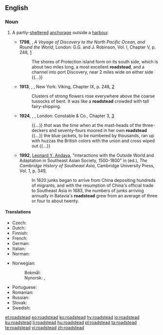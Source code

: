 ==English==
{{wikipedia}}

===Noun===
{{en-noun}}

# {{label|en|nautical}} A partly-[[sheltered]] [[anchorage]] outside a [[harbour]].
#* '''1798''', {{w|George Vancouver}}, ''A Voyage of Discovery to the North Pacific Ocean, and Round the World'', London: G.G. and J. Robinson, Vol. I, Chapter V, p. 248, [https://books.google.ca/books?id=_F8vAQAAMAAJ&printsec=frontcover#v=onepage&q&f=false]
#*: The shores of Protection island form on its south side, which is about two miles long, a most excellent '''roadstead''', and a channel into port Discovery, near 2 miles wide on either side {{...}}
#* '''1913''', {{w|D. H. Lawrence}}, ''{{w|Sons and Lovers}}'', New York: Viking, Chapter IX, p. 248, [https://archive.org/details/cu31924010564429]
#*: Clusters of strong flowers rose everywhere above the coarse tussocks of bent. It was like a '''roadstead''' crowded with tall fairy-shipping.
#* '''1924''', {{w|Herman Melville}}, ''{{w|Billy Budd}}'', London: Constable & Co., Chapter 3, [http://gutenberg.net.au/ebooks06/0608511h.html]
#*: {{...}} ''that'' was the time when at the mast-heads of the three-deckers and seventy-fours moored in her own '''roadstead''' {{...}} the blue-jackets, to be numbered by thousands, ran up with huzzas the British colors with the union and cross wiped out {{...}}
#* '''1992''', [[w:Leonard Andaya|Leonard Y. Andaya]], "Interactions with the Outside World and Adaptation in Southeast Asian Society, 1500-1800" in {{w|Nicholas Tarling}} (ed.), ''The Cambridge History of Southeast Asia'', Cambridge University Press, Vol. 1, p. 349,
#*: In 1620 junks began to arrive from China depositing hundreds of migrants, and with the resumption of China's official trade to Southeast Asia in 1683, the numbers of junks arriving annually in Batavia's '''roadstead''' grew from an average of three or four to about twenty.

====Translations====
{{trans-top|partly-sheltered anchorage outside a harbour}}
* Czech: {{t+|cs|rejda|f}}
* Dutch: {{t+|nl|rede|c}}
* Finnish: {{t+|fi|reti}}
* French: {{t+|fr|rade}}
* German: {{t+|de|Reede}}
* Italian: {{t+|it|rada|f}}
* Norman: {{t|nrf|rade|f}}
{{trans-mid}}
* Norwegian:
*: Bokmål: {{t+|nb|red|m}}
*: Nynorsk: {{t|nn|red|m}}, {{t|nn|rei|f}}
* Portuguese: {{t|pt|angra|f}}
* Romanian: {{t+|ro|radă|f}}
* Russian: {{t+|ru|рейд}}
* Slovak: {{t|sk|rejda|f}}
* Swedish: {{t+|sv|redd}}
{{trans-bottom}}

[[et:roadstead]]
[[eo:roadstead]]
[[ko:roadstead]]
[[hy:roadstead]]
[[io:roadstead]]
[[ku:roadstead]]
[[li:roadstead]]
[[hu:roadstead]]
[[pl:roadstead]]
[[ta:roadstead]]
[[te:roadstead]]
[[vi:roadstead]]
[[zh:roadstead]]